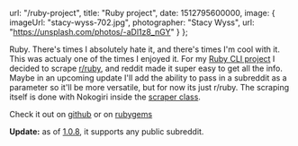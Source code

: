 
  url: "/ruby-project",
  title: "Ruby project",
  date: 1512795600000,
  image: {
    imageUrl: "stacy-wyss-702.jpg",
    photographer: "Stacy Wyss",
    url: "https://unsplash.com/photos/-aDl1z8_nGY"
  }
};


Ruby. There's times I absolutely hate it, and there's times I'm cool with it. This was actualy one of the times I enjoyed it. For my [Ruby CLI project](https://github.com/mcansh/ruby-reddit-cli-app) I decided to scrape [r/ruby](https://reddit.com/r/ruby), and reddit made it super easy to get all the info. Maybe in an upcoming update I'll add the ability to pass in a subreddit as a parameter so it'll be more versatile, but for now its just r/ruby. The scraping itself is done with Nokogiri inside the [scraper class](https://github.com/mcansh/ruby-reddit-cli-app/blob/master/lib/reddit/scraper.rb).

Check it out on [github](https://github.com/mcansh/ruby-reddit-cli-app) or on [rubygems](https://rubygems.org/gems/reddit-ruby)

__Update:__ as of <a href="https://github.com/mcansh/ruby-reddit-cli-app/releases/tag/1.0.8" target="_blank" rel="noopener external nofollow">1.0.8</a>, it supports any public subreddit.

